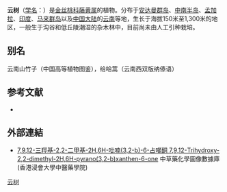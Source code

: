 {{Speciesbox
| name = 云树
| status = 
| status_system = 
| image =
| genus = Garcinia
| species = cowa
| authority = Roxb.
}}

'''云树'''（[[学名|学名]]：{{lang|la|''Garcinia cowa''}}）是[[金丝桃科|金丝桃科]][[藤黄属|藤黄属]]的植物。分布于[[安达曼群岛|安达曼群岛]]、[[中南半岛|中南半岛]]、[[孟加拉|孟加拉]]、[[印度|印度]]、[[马来群岛|马来群岛]]以及[[中国大陆|中国大陆]]的[[云南|云南]]等地，生长于海拔150米至1,300米的地区，一般生于沟谷和低丘陵潮湿的杂木林中，目前尚未由人工引种栽培。

== 别名 ==
云南山竹子（中国高等植物图鉴），给哈蒿（云南西双版纳傣语）

== 参考文献 ==
<div class="references-small">
* {{cite web| url =http://www.bioinfo.cn/db05/KmzwSpecies.php?action=view&id=3819| title =云树| work =《中国高等植物数据库全库》| publisher =中国科学院微生物研究所| author =昆明植物研究所| accessdate =2009-02-24| deadurl =yes| archiveurl =https://web.archive.org/web/20160305021425/http://www.bioinfo.cn/db05/KmzwSpecies.php?action=view&id=3819| archivedate =2016-03-05}}
</div>

==外部連結==
* [http://libproject.hkbu.edu.hk/was40/detail?channelid=22253&lang=cht&searchword=code=P00611 7,9,12-三羥基-2,2-二甲基-2H,6H-吡喃(3,2-b)-6-占噸酮 7,9,12-Trihydroxy-2,2-dimethyl-2H,6H-pyrano(3,2-b)xanthen-6-one]{{Wayback|url=http://libproject.hkbu.edu.hk/was40/detail?channelid=22253&lang=cht&searchword=code=P00611 |date=20150716144553 }} 中草藥化學圖像數據庫 (香港浸會大學中醫藥學院) {{zh}}{{en}}
{{Taxonbar|from=Q10823721}}

[[Category:藤黄属|云树]]


{{植物小作品}}